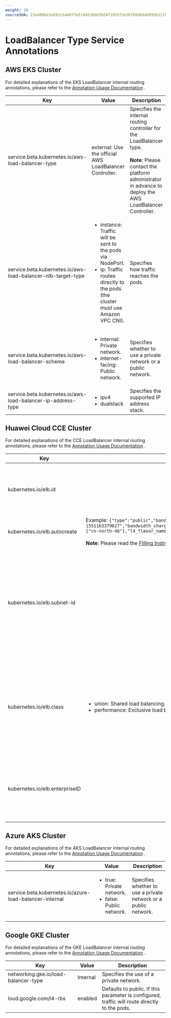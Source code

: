 ```yaml
---
weight: 10
sourceSHA: 23e400be3a592cb4407fe5184520de502471955f3e267b9db6dd995b21780d93
---
```


# LoadBalancer Type Service Annotations

## AWS EKS Cluster

For detailed explanations of the EKS LoadBalancer internal routing annotations, please refer to the [Annotation Usage Documentation](https://kubernetes-sigs.github.io/aws-load-balancer-controller/v2.5/guide/service/annotations/) .

| Key                                                          | Value                                                                                         | Description                                                                                            |
| ------------------------------------------------------------ | --------------------------------------------------------------------------------------------- | ----------------------------------------------------------------------------------------------------- |
| service.beta.kubernetes.io/aws-load-balancer-type            | external: Use the official AWS LoadBalancer Controller.                                       | Specifies the internal routing controller for the LoadBalancer type.<br /><br /><b>Note</b>: Please contact the platform administrator in advance to deploy the AWS LoadBalancer Controller. |
| service.beta.kubernetes.io/aws-load-balancer-nlb-target-type | <ul><li>instance: Traffic will be sent to the pods via NodePort.</li><li>ip: Traffic routes directly to the pods (the cluster must use Amazon VPC CNI).</li></ul> | Specifies how traffic reaches the pods.                                                    |
| service.beta.kubernetes.io/aws-load-balancer-scheme          | <ul><li>internal: Private network.</li><li>internet-facing: Public network.</li></ul>        | Specifies whether to use a private network or a public network.                                       |
| service.beta.kubernetes.io/aws-load-balancer-ip-address-type | <ul><li>ipv4</li><li>dualstack</li></ul>                                                     | Specifies the supported IP address stack.                                                               |

## Huawei Cloud CCE Cluster

For detailed explanations of the CCE LoadBalancer internal routing annotations, please refer to the [Annotation Usage Documentation](https://support.huaweicloud.com/intl/zh-cn/usermanual-cce/cce_10_0385.html) .

| Key                            | Value                                                                                                                                                                                                                                                                                                                                                                                 | Description                                                                                                                             |
| ------------------------------ | ------------------------------------------------------------------------------------------------------------------------------------------------------------------------------------------------------------------------------------------------------------------------------------------------------------------------------------------------------------------------------------- | ------------------------------------------------------------------------------------------------------------------------------------ |
| kubernetes.io/elb.id           |                                                                                                                                                                                                                                                                                                                                                                                       | Fill in the ID of the cloud load balancer, must use an existing cloud load balancer.                                                        |
| kubernetes.io/elb.autocreate   | Example: `{"type":"public","bandwidth_name":"cce-bandwidth-1551163379627","bandwidth_chargemode":"bandwidth","bandwidth_size":5,"bandwidth_sharetype":"PER","eip_type":"5_bgp","available_zone":["cn-north-4b"],"l4_flavor_name":"L4_flavor.elb.s1.small"}`<br /><br /><b>Note</b>: Please read the [Filling Instructions](https://support.huaweicloud.com/intl/zh-cn/usermanual-cce/cce_10_0385.html#section8) first and adjust the example parameters as needed. | New cloud load balancer to be created.                                                                                                      |
| kubernetes.io/elb.subnet-id    |                                                                                                                                                                                                                                                                                                                                                                                       | The ID of the subnet where the cluster is located. When the Kubernetes version is 1.11.7-r0 or lower, this field must be filled when creating a new cloud load balancer. |
| kubernetes.io/elb.class        | <ul><li>union: Shared load balancing.</li><li>performance: Exclusive load balancing, only supported in Kubernetes version 1.17 and above.</li></ul>                                                                                                                                                    | Specifies the type of the new cloud load balancer to be created, please refer to [Differences Between Exclusive and Shared Elastic Load Balancing](https://support.huaweicloud.com/intl/zh-cn/productdesc-elb/elb_pro_0004.html). |
| kubernetes.io/elb.enterpriseID |                                                                                                                                                                                                                                                                                                                                                                                       | Specifies the enterprise project to which the newly created cloud load balancer belongs.                                                  |

## Azure AKS Cluster

For detailed explanations of the AKS LoadBalancer internal routing annotations, please refer to the [Annotation Usage Documentation](https://cloud-provider-azure.sigs.k8s.io/topics/loadbalancer/#loadbalancer-annotations) .

| Key                                                     | Value                                        | Description         |
| ------------------------------------------------------- | -------------------------------------------- | ------------------- |
| service.beta.kubernetes.io/azure-load-balancer-internal | <ul><li>true: Private network.</li><li>false: Public network.</li></ul> | Specifies whether to use a private network or a public network.  |

## Google GKE Cluster

For detailed explanations of the GKE LoadBalancer internal routing annotations, please refer to the [Annotation Usage Documentation](https://cloud.google.com/kubernetes-engine/docs/concepts/service-load-balancer-parameters?hl=zh-cn) .

| Key                                  | Value    | Description               |
| ------------------------------------ | -------- | ------------------------- |
| networking.gke.io/load-balancer-type | Internal | Specifies the use of a private network.         |
| loud.google.com/l4-rbs               | enabled  | Defaults to public. If this parameter is configured, traffic will route directly to the pods. |
